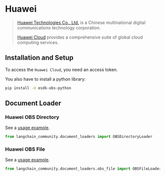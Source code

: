 # Huawei

>[Huawei Technologies Co., Ltd.](https://www.huawei.com/) is a Chinese multinational
> digital communications technology corporation.
>
>[Huawei Cloud](https://www.huaweicloud.com/intl/en-us/product/) provides a comprehensive suite of
> global cloud computing services.


## Installation and Setup

To access the `Huawei Cloud`, you need an access token.

You also have to install a python library:

```bash
pip install -U esdk-obs-python
```


## Document Loader

### Huawei OBS Directory

See a [usage example](/docs/integrations/document_loaders/huawei_obs_directory).

```python
from langchain_community.document_loaders import OBSDirectoryLoader
```

### Huawei OBS File

See a [usage example](/docs/integrations/document_loaders/huawei_obs_file).

```python
from langchain_community.document_loaders.obs_file import OBSFileLoader
```
